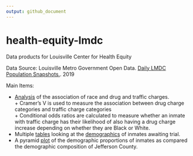 ```yaml
---
output: github_document
---
```



# health-equity-lmdc
Data products for Louisville Center for Health Equity  

Data Source: Louisville Metro Government Open Data. [Daily LMDC Population Snapshots.](https://data.louisvilleky.gov/dataset/daily-lmdc-population-snapshots). 2019

Main Items:  

  *  [Analysis](https://github.com/ercbk/health-equity-lmdc/tree/main/reports/drugs-traffic-associations) of the association of race and drug and traffic charges.  
    +  Cramer's V is used to measure the association between drug charge categories and traffic charge categories  
    +  Conditional odds ratios are calculated to measure whether an inmate with traffic charge has their likelihood of also having a drug charge increase depending on whether they are Black or White.  
  *  Multiple [tables](https://github.com/ercbk/health-equity-lmdc/tree/main/tables) looking at the [demographics](https://github.com/ercbk/health-equity-lmdc/blob/main/plots/char-pretrial-inmates.png) of inmates awaiting trial.  
  *  A pyramid [plot](https://github.com/ercbk/health-equity-lmdc/blob/main/plots/pyrplot-tab-lmdc-jeff-15.png) of the demographic proportions of inmates as compared the demographic composition of Jefferson County.  


